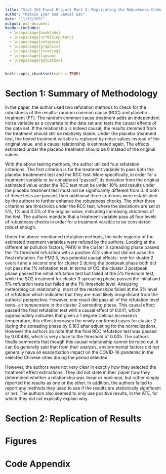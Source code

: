 ```yaml
---
title: "Stat 156 Final Project Part 3: Replicating the Robustness Chekcs"
author: "Ritvik Iyer and Samuel Gao"
date: "11/12/2021"
output: pdf_document
header-includes:
  - \usepackage{booktabs}
  - \usepackage[utf8]{inputenc}
  - \usepackage{setspace}
  - \usepackage{graphicx}
  - \usepackage{rotating}
  - \usepackage{lipsum}
  - \usepackage{adjustbox}
---
```


```r
knitr::opts_chunk$set(echo = TRUE)
```

# Section 1: Summary of Methodology   

In the paper, the author used two refutation methods to check for the robustness of the results- random common cause (RCC) and placebo treatment (PT). The random common cause treatment adds an independent noise variable as a covariate to the data set and tests the causal effects of the data set. If the relationship is indeed causal, the results stemmed from the treatment should still be relatively stable. Under the placebo treatment test, the tested treatment variable is replaced by noise values instead of the original value, and a causal relationship is estimated again. The effects estimated under the placebo treatment should be 0 instead of the original values.

With the above testing methods, the author utilized four refutation criterions. The first criterion is for the treatment variable to pass both the placebo treatmment test and the RCC test. More specifically, in order for a treatment variable to be considered "passed", its deviation from the original estimated value under the RCC test must be under 10% and results under the placebo treatment test must not be significantly different from 0. If both of these tests are passed, then additional three criterions were established by the authors to further enhance the robustness checks. The other three criterions are thresholds under the RCC test, where the deviations are set at 5%, 1% and 0.5% of the original value, indicating increasing strictness of the test. The authors mandate that a treatment variable pass all four levels of robustness checks in order for a treatment varaible to be considered robust enough.

Under the above-mentioned refutation methods, the wide majority of the estimated treatment variables were refuted by the authors. Looking at the different air pollution factors, PM10 in the cluster 3 spreading phase passed the 1% threshold refutation with a positive ATE value but did not pass the final refutation. For PM2.5, two potential causal effects- one for cluster 2 overall and a second one for cluster 2 during the postpeak phase both did not pass the 1% refutation test. In terms of CO, the cluster 3 postpeak phase passed the initial refutation test but failed at the 5% threshold test, while the SO2 treatment for cluster 3 spreading phase passed the initial and 5% refutation tests but failed at the 1% threshold level. Analyzing meteorological relationship, most of the relationships failed at the 5% level of refutation which indicated that they are most likely insignificant from the authors' perspective. However, one result did pass all of the refutation level tests- air temperature in the cluster 2 spreading phase. This causal effect passed the final refutation test with a causal effect of 0.041, which approximately indicates that given a 1 degree Celcius increase in temperature, this effect increases the newly confirmed cases for cluster 2 during the spreading phase by 0.183 after adjusting for the normalizations. However the authors do note that the final RCC refutation test was passed by 0.00498, which is very cluse to the threshold of 0.005. The authors finally comments that though this causal relationship cannot be ruled out, it can be generally said that from their analysis, enviornmental factors did not generally have an exacerbation impact on the COVID-19  pandemic in the selected Chinese cities during the period selected. 

However, the authors were not very clear in exactly how they selected the treatment effect estimations. They did not state in their paper how they determined whether a relationship was linear or nonlinear, but rather simply reported the results as one or the other. In addition, the authors failed to report any methods they used to see if the results are statistically significant or not. The authors also seemed to only use positive results, in the ATE, for which they did not explicitly explain why.

# Section 2: Replication of Results




\newpage 
# Figures 

\newpage

\begin{table}[ht]
\centering
 \resizebox{0.62\textwidth}{!}{%
\small
\begin{tabular}{rllllllll}
  \hline
 & City\_Cluster\&Pandemic\_Phase & Feature & 0.1\_Level & 0.05\_Level & 0.01\_Level & 0.005\_Level & Final \\ 
  \hline
1 & Cluster 1 Overall & PRES & P & P & F & F &  &  \\ 
  2 &  & TEMP & P & P & P & P & P &  \\ 
  3 &  & HUM & P & P & F & F &  &  \\ 
  4 &  & WSPD & P & P & F & F &  &  \\ 
  5 &  & NO2 & P & P & P & P & P &  \\ 
  6 &  & O3 & P & P & P & P & P &  \\ 
  7 &  & PM2.5 & P & P & P & F &  &  \\ 
  8 &  & PM10 & P & P & P & P & P &  \\ 
  9 &  & SO2 & P & P & P & P & P &  \\ 
  10 &  & CO & P & P & F & F &  &  \\ 
  11 & Cluster 1 Spreading & PRES & P & F & F & F &  &  \\ 
  12 &  & TEMP & F & F & F & F &  &  \\ 
  13 &  & HUM & P & P & F & F &  &  \\ 
  14 &  & WSPD & P & P & P & F &  &  \\ 
  15 &  & NO2 & P & P & P & F &  &  \\ 
  16 &  & O3 & P & P & F & F &  &  \\ 
  17 &  & PM2.5 & P & P & F & F &  &  \\ 
  18 &  & PM10 & P & P & F & F &  &  \\ 
  19 &  & SO2 & P & P & P & P & P &  \\ 
  20 &  & CO & P & F & F & F &  &  \\ 
  21 & Cluster 1 Postpeak & PRES & P & P & P & P & P &  \\ 
  22 &  & TEMP & P & P & P & P & P &  \\ 
  23 &  & HUM & P & P & P & F &  &  \\ 
  24 &  & WSPD & P & P & P & P & P &  \\ 
  25 &  & NO2 & P & P & P & F &  &  \\ 
  26 &  & O3 & P & P & F & F &  &  \\ 
  27 &  & PM2.5 & F & F & F & F &  &  \\ 
  28 &  & PM10 & F & F & F & F &  &  \\ 
  29 &  & SO2 & P & P & F & F &  &  \\ 
  30 &  & CO & P & P & F & F &  &  \\ 
  31 & Cluster 2 Overall & PRES & P & P & P & P & P &  \\ 
  32 &  & TEMP & P & P & P & P & P &  \\ 
  33 &  & HUM & P & P & F & F &  &  \\ 
  34 &  & WSPD & P & P & P & P & P &  \\ 
  35 &  & NO2 & P & P & P & P & P &  \\ 
  36 &  & O3 & P & P & F & F &  &  \\ 
  37 &  & PM2.5 & P & P & P & P & P &  \\ 
  38 &  & PM10 & P & P & P & P & P &  \\ 
  39 &  & SO2 & P & P & P & F &  &  \\ 
  40 &  & CO & P & P & F & F &  &  \\ 
  41 & Cluster 2 Spreading & PRES & P & P & F & F &  &  \\ 
  42 &  & TEMP & P & P & F & F &  &  \\ 
  43 &  & HUM & P & P & F & F &  &  \\ 
  44 &  & WSPD & P & P & P & P & P &  \\ 
  45 &  & NO2 & P & P & P & P & P &  \\ 
  46 &  & O3 & P & P & P & F &  &  \\ 
  47 &  & PM2.5 & P & P & P & P & P &  \\ 
  48 &  & PM10 & P & P & P & P & P &  \\ 
  49 &  & SO2 & P & P & P & P & P &  \\ 
  50 &  & CO & P & P & F & F &  &  \\ 
  51 & Cluster 2 Postpeak & PRES & P & P & P & P & P &  \\ 
  52 &  & TEMP & P & P & P & P & P &  \\ 
  53 &  & HUM & P & P & P & P & P &  \\ 
  54 &  & WSPD & P & P & P & P & P &  \\ 
  55 &  & NO2 & P & P & P & F &  &  \\ 
  56 &  & O3 & P & P & P & F &  &  \\ 
  57 &  & PM2.5 & P & P & P & P & P &  \\ 
  58 &  & PM10 & P & P & P & P & P &  \\ 
  59 &  & SO2 & P & P & P & P & P &  \\ 
  60 &  & CO & P & P & P & P & P &  \\ 
  61 & Cluster 3 Overall & PRES & P & P & P & P & P &  \\ 
  62 &  & TEMP & P & P & P & P & P &  \\ 
  63 &  & HUM & P & P & P & P & P &  \\ 
  64 &  & WSPD & P & P & P & P & P &  \\ 
  65 &  & NO2 & P & P & P & P & P &  \\ 
  66 &  & O3 & P & P & P & P & P &  \\ 
  67 &  & PM2.5 & P & P & P & P & P &  \\ 
  68 &  & PM10 & P & P & P & P & P &  \\ 
  69 &  & SO2 & P & P & P & F &  &  \\ 
  70 &  & CO & P & P & P & P & P &  \\ 
  71 & Cluster 3 Spreading & PRES & P & P & P & P & P &  \\ 
  72 &  & TEMP & P & P & P & P & P &  \\ 
  73 &  & HUM & P & P & P & P & P &  \\ 
  74 &  & WSPD & P & P & P & P & P &  \\ 
  75 &  & NO2 & P & P & P & F &  &  \\ 
  76 &  & O3 & P & P & P & F &  &  \\ 
  77 &  & PM2.5 & P & P & P & P & P &  \\ 
  78 &  & PM10 & P & P & P & P & P &  \\ 
  79 &  & SO2 & P & P & F & F &  &  \\ 
  80 &  & CO & P & P & P & F &  &  \\ 
  81 & Cluster 3 Postpeak & PRES & P & P & F & F &  &  \\ 
  82 &  & TEMP & P & F & F & F &  &  \\ 
  83 &  & HUM & P & F & F & F &  &  \\ 
  84 &  & WSPD & P & P & F & F &  &  \\ 
  85 &  & NO2 & P & F & F & F &  &  \\ 
  86 &  & O3 & F & F & F & F &  &  \\ 
  87 &  & PM2.5 & P & P & P & P & P &  \\ 
  88 &  & PM10 & P & P & P & F &  &  \\ 
  89 &  & SO2 & P & P & F & F &  &  \\ 
  90 &  & CO & P & P & P & P & P &  \\ 
   \hline
\end{tabular}%
}
   \caption{ATE and Random Common Cause Refutation Tests-Note: The first column represents the city clusters and their respective pandemic phases, while the second column represents the various features. The third through sixth column represents the refutation at the various levels, while the last column represents whether the given treatment has passed all the varying levels of refutation tests.}
\end{table}




\newpage 
\begin{thebibliography}{9}

\end{thebibliography}

\newpage 

# Code Appendix 

